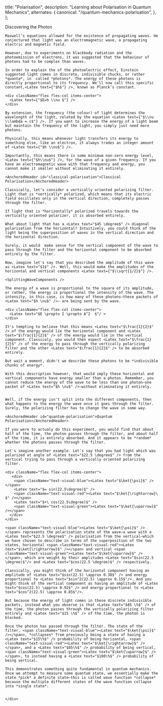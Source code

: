 
  title: "Polarisation",
  description: "Learning about Polarisation in Quantum Mechanics",
  alternates: {
    canonical: "/quantum-mechanics-polarisation",
  },
};

<DynamicTitle className="mb-7" slug="/quantum-mechanics-polarisation" />

<article>
    <div className="mb-7 space-y-7">
    <AnchoredHeader id="discovering-the-photon">Discovering the Photon</AnchoredHeader>

    Maxwell’s equations allowed for the existence of propagating waves. He conjectured that light was an electromagnetic wave, a propagating electric and magnetic field.

    However, due to experiments on blackbody radiation and the photoemission of electrons, it was suggested that the behaviour of photons had to be complex than waves.

    In order to explain the of the photoelectric effect, Einstein suggested light comes in discrete, indivisible chucks, or rather *quanta*, in  called *photons*. The energy of these photons is directly proportional to its frequency. We'll now call this specific constant,<Latex text={"$h$"} />, known as Planck’s constant.

    <div className="flex flex-col items-center">
      <Latex text={"$E=h \\nu $"} />
    </div>

    By extension, the frequency (the colour) of light determines the wavelength of the light, related by the equation <Latex text={"$\\nu \\lambda = c$"} />. If you want to increase the energy of a light beam but maintain the frequency of the light, you simply just need more photons.

    Physically, this means whenever light transfers its energy to something else, like an electron, it always trades an integer amount of <Latex text={"$h \\nu$"} />.

    Importantly, this means there is some minimum non-zero energy level, <Latex text={"$h\\nu$"} />, for the wave of a given frequency. If you have an electromagnetic wave with that frequency and energy, you cannot make it smaller without eliminating it entirely.

    <AnchoredHeader id="classical-polarisation">Classical Polarisation</AnchoredHeader>

    Classically, let’s consider a vertically oriented polarizing filter. Light that is *vertically* polarized, which means that its electric field oscillates only in the vertical direction, completely passes through the filter.

    If light that is *horizontally* polarized travels towards the vertically oriented polarizer, it is absorbed entirely.

    What about light that has a <Latex text="$45 \degree$" /> diagonal polarisation from the horizontal? Intuitively, you could think of the light being the superposition of waves in the vertical direction and the horizontal direction.

    Surely, it would  make sense for the vertical component of the wave to pass through the filter and the horizontal component to be absorbed entirely by the filter.

    Now, imagine let's say that you described the amplitude of this wave as <Latex text="$1$" />. Well, this would make the amplitudes of the horizontal and vertical components <Latex text={"$\\sqrt{1/2}$"} />.

    <SplittingWaveComponents />

    The energy of a wave is proportional to the square of its amplitude, or rather, the energy is proportional the intensity of the wave. The intensity, in this case, is how many of these photons—these packets of <Latex text="$h \nu$" />— are being sent by the wave.

    <div className="flex flex-col items-center">
      <Latex text="$E \propto I \propto A^2  $"/ >
    </div>

    It's tempting to believe that this means <Latex text="$\frac{1}{2}$" /> of the energy would lie the horizontal component and <Latex text="$\frac{1}{2}$" /> of the energy would lie in the vertical component. Classicaly, you would then expect <Latex text="$\frac{1}{2}$" /> of the energy to pass through the vertically polarizing filter and the other <Latex text="$\frac{1}{2}$" /> to be absorbed entirely.

    But wait a moment, didn't we describe these photons to be *indivisible chunks of energy*.

    With this description however, that would imply these horizontal and vertical components have energy smaller than a photon. Remember, you cannot reduce the energy of the wave to be less than one photon—one packet of <Latex text="$h \nu$" />—without eliminating it entirely.


    Well, if the energy isn't split into the different components, then what happens to the energy the wave once it goes through the filter. Surely, the polarizing filter has to change the wave in some way.

    <AnchoredHeader id="quantum-polarisation">Quantum Polarisation</AnchoredHeader>

    If you were to actualy do this experiment, you would find that about half of the time, the photon passes through the filter, and about half of the time, it is entirely absorbed. And it appears to be *random* whether the photons passes through the filter.

    Let's imagine another example. Let's say that you had light which was polarized at angle of <Latex text="$22.5 \degree$" /> from the vertical trying to pass through a vertically oriented polarizing filter.

    <div className="flex flex-col items-center">
       <div>
        <span className="text-visual-blue"><Latex text="$\ket{\psi}$" /></span>
        <Latex text="$= sin(22.5\degree)$" />
        <span className="text-visual-red"><Latex text="$\ket{\rightarrow}\ $" /></span>
        <Latex text="$+\ cos(22.5\degree)$" />
        <span className="text-visual-green"><Latex text="$\ket{\uparrow}$" /></span>
      </div>
    </div>

    <span className="text-visual-blue"><Latex text="$\ket{\psi}$" /></span> represents the polarisation state of the wave—a wave with a <Latex text="$22.5 \degree$" /> polarisation from the vertical—which we have chosen to describe in terms of the superposition of the two states, horizontal <span className="text-visual-red"><Latex text="$\ket{\rightarrow}$" /></span> and vertical <span className="text-visual-green"><Latex text="$\ket{\uparrow}$" /></span>, which are weight by their amplitudes <Latex text="$sin(22.5 \degree)$"/> and <Latex text="$cos(22.5 \degree)$" /> respectively.

    Classically, you might think of the horizontal component having an amplitude of <Latex text="$sin(22.5) \approx 0.38$" /> and energy proportional to <Latex text="$sin^2(22.5) \approx 0.15$"/>. And you might think of the vertical component as having an amplitude of <Latex text="$cos(22.5) \approx 0.92$" /> and energy proportional to <Latex text="$cos^2(22.5) \approx 0.85$"/>.

    But because the energy of light comes in these discrete indivisible packets, instead what you observe is that <Latex text="$85 \%$" /> of the time, the photon passes through the vertically polarizing filter entirely and <Latex text="$15 \%$" /> of the time, the photon is blocked.

    Once the photon has passed through the filter. The state of the filter, <span className="text-visual-blue"><Latex text="$\ket{\psi}$" /></span>, *collapses* from previously being a state of having a <Latex text="$15\%$" /> probability of being horizontal, <span className="text-visual-red"><Latex text="$\ket{\rightarrow}$" /></span>, and a <Latex text="$85\%$" /> probability of being vertical, <span className="text-visual-green"><Latex text="$\ket{\uparrow}$" /></span>, to instead having a <Latex text="$100\%$" /> probability of being vertical.

    This demonstrates something quite fundamental in quantum mechanics. Once we attempt to measure some quantum state, we essentially make the state *pick* a definite state—this is called wave function *collapse* because the multiple different states of the wave function collapse into *single state*.


    </div>

</article>
